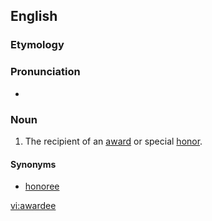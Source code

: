 ==English==

===Etymology===

{{suffix|award|ee|lang=en}}
===Pronunciation===
* {{IPA|/əwɔɹˈdi/|lang=en}}

===Noun===
{{en-noun}}

# The recipient of an [[award]] or special [[honor]].

====Synonyms====
* [[honoree]]

[[vi:awardee]]